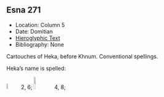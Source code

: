 ## Esna 271 {-}  


- Location: Column 5
- Date: Domitian 
- [Hieroglyphic Text](https://www.ifao.egnet.net/uploads/publications/enligne/Temples-Esna003.pdf#page=217){target="_blank"}  
- Bibliography: None

Cartouches of Heka, before Khnum. Conventional spellings.

Heka's name is spelled:  
  
![](./images/271_1.png){width=6%}&nbsp;&nbsp;2, 6; ![](./images/271_2.png){width=9%}&nbsp;&nbsp;4, 8;